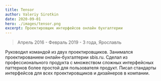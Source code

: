 ```yaml
---
title: Tensor
author: Valeriy Sirotkin
date: 2020-09-01
hero: ./images/tensor.png
excerpt: Проектировщик интерфейсов онлайн бухгалтерии
---
```

> Апрель 2016 - Февраль 2019 - 3 года, Ярославль

Руководил командой из двух проектировщиков. Занимался проектированием онлайн-бухгалтерии sbis.ru. Сделал из профессионального продукта с множеством сложных интерфейсных паттернов более простой для пользователя продукт. Писал стандарты интерфейсов для всех проектировщиков и дизайнеров в компании.
